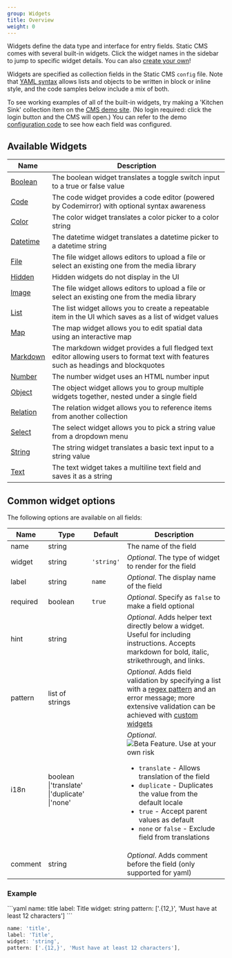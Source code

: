 ```yaml
---
group: Widgets
title: Overview
weight: 0
---
```


Widgets define the data type and interface for entry fields. Static CMS comes with several built-in widgets. Click the widget names in the sidebar to jump to specific widget details. You can also [create your own](/docs/custom-widgets)!

Widgets are specified as collection fields in the Static CMS `config` file. Note that [YAML syntax](https://en.wikipedia.org/wiki/YAML#Basic_components) allows lists and objects to be written in block or inline style, and the code samples below include a mix of both.

To see working examples of all of the built-in widgets, try making a 'Kitchen Sink' collection item on the [CMS demo site](https://demo.staticcms.org/). (No login required: click the login button and the CMS will open.) You can refer to the demo [configuration code](https://github.com/StaticJsCMS/static-cms/blob/main/dev-test/config.yml) to see how each field was configured.

## Available Widgets

| Name                              | Description                                                                                                                          |
| --------------------------------- | ------------------------------------------------------------------------------------------------------------------------------------ |
| [Boolean](/docs/widget-boolean)   | The boolean widget translates a toggle switch input to a true or false value                                                         |
| [Code](/docs/widget-code)         | The code widget provides a code editor (powered by Codemirror) with optional syntax awareness                                        |
| [Color](/docs/widget-color)       | The color widget translates a color picker to a color string                                                                         |
| [Datetime](/docs/widget-datetime) | The datetime widget translates a datetime picker to a datetime string                                                                |
| [File](/docs/widget-file)         | The file widget allows editors to upload a file or select an existing one from the media library                                     |
| [Hidden](/docs/widget-hidden)     | Hidden widgets do not display in the UI                                                                                              |
| [Image](/docs/widget-image)       | The file widget allows editors to upload a file or select an existing one from the media library                                     |
| [List](/docs/widget-list)         | The list widget allows you to create a repeatable item in the UI which saves as a list of widget values                              |
| [Map](/docs/widget-map)           | The map widget allows you to edit spatial data using an interactive map                                                              |
| [Markdown](/docs/widget-markdown) | The markdown widget provides a full fledged text editor allowing users to format text with features such as headings and blockquotes |
| [Number](/docs/widget-number)     | The number widget uses an HTML number input                                                                                          |
| [Object](/docs/widget-object)     | The object widget allows you to group multiple widgets together, nested under a single field                                         |
| [Relation](/docs/widget-relation) | The relation widget allows you to reference items from another collection                                                            |
| [Select](/docs/widget-select)     | The select widget allows you to pick a string value from a dropdown menu                                                             |
| [String](/docs/widget-string)     | The string widget translates a basic text input to a string value                                                                    |
| [Text](/docs/widget-text)         | The text widget takes a multiline text field and saves it as a string                                                                |

## Common widget options

The following options are available on all fields:

| Name     | Type                                                        | Default    | Description                                                                                                                                                                                                                                                                                                                                                                                                    |
| -------- | ----------------------------------------------------------- | ---------- | -------------------------------------------------------------------------------------------------------------------------------------------------------------------------------------------------------------------------------------------------------------------------------------------------------------------------------------------------------------------------------------------------------------- |
| name     | string                                                      |            | The name of the field                                                                                                                                                                                                                                                                                                                                                                                          |
| widget   | string                                                      | `'string'` | _Optional_. The type of widget to render for the field                                                                                                                                                                                                                                                                                                                                                         |
| label    | string                                                      | `name`     | _Optional_. The display name of the field                                                                                                                                                                                                                                                                                                                                                                      |
| required | boolean                                                     | `true`     | _Optional_. Specify as `false` to make a field optional                                                                                                                                                                                                                                                                                                                                                        |
| hint     | string                                                      |            | _Optional_. Adds helper text directly below a widget. Useful for including instructions. Accepts markdown for bold, italic, strikethrough, and links.                                                                                                                                                                                                                                                          |
| pattern  | list of strings                                             |            | _Optional_. Adds field validation by specifying a list with a [regex pattern](https://regexr.com/) and an error message; more extensive validation can be achieved with [custom widgets](/docs/custom-widgets/#advanced-field-validation)                                                                                                                                                                      |
| i18n     | boolean<br />\|'translate'<br />\|'duplicate'<br />\|'none' |            | _Optional_. <img src="https://img.shields.io/badge/-Beta%20Feature-blue" alt="Beta Feature. Use at your own risk" title="Beta Feature. Use at your own risk" /><ul><li>`translate` - Allows translation of the field</li><li>`duplicate` - Duplicates the value from the default locale</li><li>`true` - Accept parent values as default</li><li>`none` or `false` - Exclude field from translations</li></ul> |
| comment  | string                                                      |            | _Optional_. Adds comment before the field (only supported for yaml)                                                                                                                                                                                                                                                                                                                                            |

### Example

<CodeTabs>
```yaml
name: title
label: Title
widget: string
pattern: ['.{12,}', 'Must have at least 12 characters']
```

```js
name: 'title',
label: 'Title',
widget: 'string',
pattern: ['.{12,}', 'Must have at least 12 characters'],
```

</CodeTabs>
